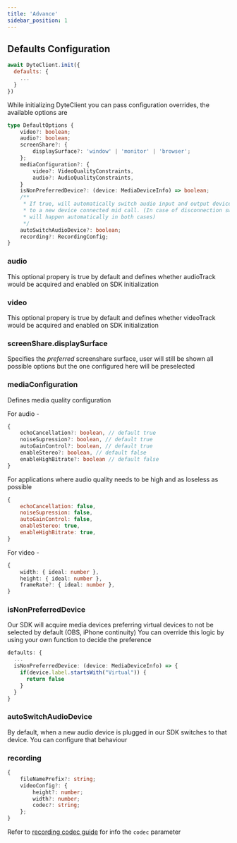 ```yaml
---
title: 'Advance'
sidebar_position: 1
---
```


## Defaults Configuration

```js
await DyteClient.init({
  defaults: {
    ...
  }
})
```

While initializing DyteClient you can pass configuration overrides, the available options are

```ts
type DefaultOptions {
	video?: boolean;
	audio?: boolean;
	screenShare?: {
		displaySurface?: 'window' | 'monitor' | 'browser';
	};
	mediaConfiguration?: {
		video?: VideoQualityConstraints,
		audio?: AudioQualityConstraints,
	}
	isNonPreferredDevice?: (device: MediaDeviceInfo) => boolean;
	/**
	 * If true, will automatically switch audio input and output device
	 * to a new device connected mid call. (In case of disconnection switch
	 * will happen automatically in both cases)
	 */
	autoSwitchAudioDevice?: boolean;
	recording?: RecordingConfig;
}
```

### audio

This optional propery is true by default and defines whether audioTrack would be acquired and enabled on SDK initialization

### video

This optional propery is true by default and defines whether videoTrack would be acquired and enabled on SDK initialization

### screenShare.displaySurface

Specifies the _preferred_ screenshare surface, user will still be shown all possible options but the one configured here will be preselected

### mediaConfiguration

Defines media quality configuration

For audio -

```ts
{
	echoCancellation?: boolean, // default true
	noiseSupression?: boolean, // default true
	autoGainControl?: boolean, // default true
	enableStereo?: boolean, // default false
	enableHighBitrate?: boolean // default false
}
```

For applications where audio quality needs to be high and as loseless as possible

```js
{
	echoCancellation: false,
	noiseSupression: false,
	autoGainControl: false,
	enableStereo: true,
	enableHighBitrate: true,
}
```

For video -

```ts
{
	width: { ideal: number },
	height: { ideal: number },
	frameRate?: { ideal: number },
}
```

### isNonPreferredDevice

Our SDK will acquire media devices preferring virtual devices to not be selected by default (OBS, iPhone continuity)
You can override this logic by using your own function to decide the preference

```ts
defaults: {
  ...
  isNonPreferredDevice: (device: MediaDeviceInfo) => {
    if(device.label.startsWith("Virtual")) {
      return false
    }
  }
}
```

### autoSwitchAudioDevice

By default, when a new audio device is plugged in our SDK switches to that device. You can configure that behaviour

### recording

```ts
{
	fileNamePrefix?: string;
	videoConfig?: {
		height?: number;
		width?: number;
		codec?: string;
	};
}
```

Refer to [recording codec guide](/guides/capabilities/recording/configure-codecs#configure-codecs) for info the `codec` parameter

